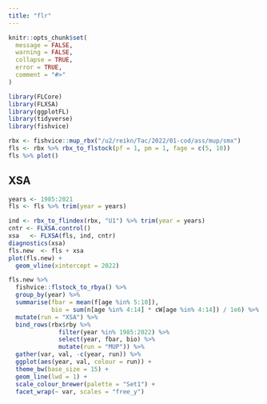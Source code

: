 ```yaml
---
title: "flr"
---
```


```r
knitr::opts_chunk$set(
  message = FALSE, 
  warning = FALSE,
  collapse = TRUE,
  error = TRUE,
  comment = "#>"
)
```

```r
library(FLCore)
library(FLXSA)
library(ggplotFL)
library(tidyverse)
library(fishvice)
```

```r
rbx <- fishvice::mup_rbx("/u2/reikn/Tac/2022/01-cod/ass/mup/smx")
fls <- rbx %>% rbx_to_flstock(pf = 1, pm = 1, fage = c(5, 10))
fls %>% plot()
```

## XSA

```r
years <- 1985:2021
fls <- fls %>% trim(year = years)
```

```r
ind <- rbx_to_flindex(rbx, "U1") %>% trim(year = years)
cntr <- FLXSA.control()
xsa   <- FLXSA(fls, ind, cntr)
diagnostics(xsa)
fls.new  <- fls + xsa
plot(fls.new) +
  geom_vline(xintercept = 2022)

fls.new %>% 
  fishvice::flstock_to_rbya() %>% 
  group_by(year) %>% 
  summarise(fbar = mean(f[age %in% 5:10]),
            bio = sum(n[age %in% 4:14] * cW[age %in% 4:14]) / 1e6) %>% 
  mutate(run = "XSA") %>% 
  bind_rows(rbx$rby %>% 
              filter(year %in% 1985:2022) %>% 
              select(year, fbar, bio) %>% 
              mutate(run = "MUP")) %>% 
  gather(var, val, -c(year, run)) %>% 
  ggplot(aes(year, val, colour = run)) +
  theme_bw(base_size = 15) +
  geom_line(lwd = 1) +
  scale_colour_brewer(palette = "Set1") +
  facet_wrap(~ var, scales = "free_y")
```

